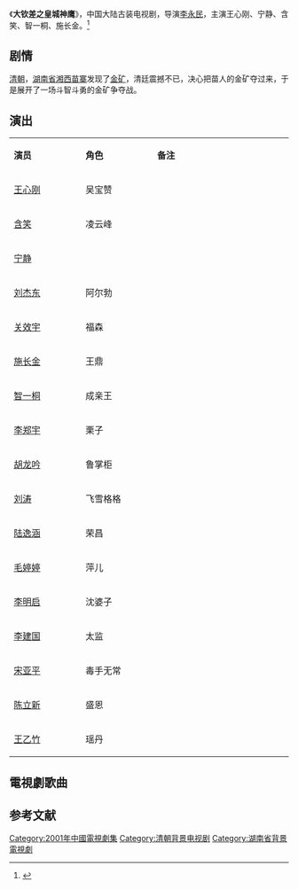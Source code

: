 {{电视节目信息框
| 名称     = 大钦差之皇城神鹰
| 别名     = 
| 英文名称 = <!-- ''{{lang|en| }}''  -->
| 图片     = 
| 图说     = 
| 分类     = 古装剧
| 原创者   = 
| 导演     = [[李永民|李永民]]
| 监制     = 
| 出品人   = 
| 编剧     = 
| 制作人   = 
| 摄影     = 
| 演出     = 王心刚<br>含笑<br>智一桐<br>施长金
| 配音     =
| 旁白     = 
| 主题曲   = 《情侠》
| 演唱     = 含笑
| 片尾曲   = 
| 插曲     = 
| 地区     = {{CHNML}}
| 语言     = 普通话
| 集数     = 22集
| 每集长   = 45分钟
| 制作公司 = 
| 首播地区 = 
| 电视网   = 
| 开始     = 
| 结束     = 
| 先于     = 
| 后于     = 
| 相关剧集 = 
| 官方网站 = 
}}
《'''大钦差之皇城神鹰'''》，中国大陆古装电视剧，导演[[李永民|李永民]]，主演王心刚、宁静、含笑、智一桐、施长金。<ref>{{cite web |url=http://ent.sina.com.cn/v/40041.html |title=《大钦差之皇城神鹰》开机；宁静、含笑、吴京联袂出演 |date=2001-05-08 |accessdate=2014-04-04 |work=新浪 |archive-date=2021-01-28 |archive-url=https://web.archive.org/web/20210128131346/http://ent.sina.com.cn/v/40041.html |dead-url=no }}</ref>

==剧情==
[[清朝|清朝]]，[[湖南省|湖南省]][[湘西|湘西]][[苗族|苗寨]]发现了[[金矿|金矿]]，清廷震撼不已，决心把苗人的金矿夺过来，于是展开了一场斗智斗勇的金矿争夺战。

== 演出 ==
{|class="wikitable" width="20%"
|- style="background:cornflowerblue; color:white" align=center
|style="width:5%"|'''演员'''||style="width:5%"|'''角色'''||style="width:10%"|'''备注'''
|-
| [[王心刚|王心刚]] || 吴宝赞 || 
|-
| [[含笑|含笑]]  || 凌云峰 || 
|-
| [[宁静|宁静]] ||  || 
|- 
| [[刘杰东|刘杰东]] || 阿尔勃 ||
|- 
| [[关效宇|关效宇]] || 福森 ||
|-
| [[施长金|施长金]] || 王鼎 || 
|-
| [[智一桐|智一桐]] || 成亲王 || 
|- 
| [[李郑宇|李郑宇]] || 栗子 || 
|-
| [[胡龙吟|胡龙吟]] || 鲁掌柜  || 
|-
| [[刘涛|刘涛]] || 飞雪格格 || 
|- 
| [[陆逸涵|陆逸涵]] || 荣昌 ||
|-
| [[毛婷婷|毛婷婷]] || 萍儿 || 
|-
| [[李明启|李明启]] || 沈婆子 || 
|-
| [[李建国|李建国]] || 太监 || 
|-
| [[宋亚平|宋亚平]] || 毒手无常 || 
|-
| [[陈立新|陈立新]] || 盛恩 || 
|-
| [[王乙竹|王乙竹]] || 瑶丹 || 
|}

==電視劇歌曲==
{{Tracklist
| total_length = 

| music_credits = 
| lyrics_credits = 
| producer_credits = 
| longnote_column = 
| extra_column = 演唱

| title1 =《情侠》
| note1 = 主题曲
| music1 =  
| lyrics1 =   
| producer1 = 
| extra1   = [[含笑|含笑]]
}}

==参考文献==
{{reflist}}
{{2001年中國大陸古裝/民初電視劇}}
{{DEFAULTSORT:Da大}}
[[Category:2001年中國電視劇集|Category:2001年中國電視劇集]]
[[Category:清朝背景电视剧|Category:清朝背景电视剧]]
[[Category:湖南省背景電視劇|Category:湖南省背景電視劇]]